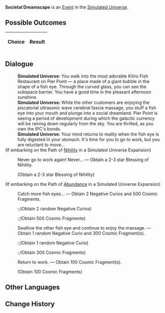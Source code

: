 {{Simulated Universe Event Infobox
|title        = Societal Dreamscape
|image        = Random Event Normal.png
|type         =
|appearsIn    = [[Simulated Universe]]
|appearsIn2   = [[Simulated Universe: Swarm Disaster]]
|appearsIn3   = 
|requirements =
|prev         = 
|next         = 
|indexRewards =
|characters   =
}}
'''Societal Dreamscape''' is an [[Simulated Universe/Events|Event]] in the [[Simulated Universe]].

==Possible Outcomes==
{| class="article-table"
!Choice
!Result

|}

<!--
==Gameplay Notes==

-->
==Dialogue==
{{Dialogue Start}}
:'''Simulated Universe:''' You walk into the most adorable Kiliro Fish Restaurant on Pier Point &mdash; a place made of a giant bubble in the shape of a fish eye. Through the curved glass, you can see the subspace barrier. You have a good time in the pleasant afternoon sunshine.
:'''Simulated Universe:''' While the other customers are enjoying the piscatorial ultrasonic wave cerebral fascia massage, you stuff a fish eye into your mouth and plunge into a social dreamland. Pier Point is seeing a period of development during which the galactic currency will be raining down regularly from the sky. You are thrilled, as you own the IPC's bonds.
:'''Simulated Universe:''' Your mind returns to reality when the fish eye is fully digested in your stomach. It's time for you to go to work, but you are reluctant to move...
;(If embarking on the Path of [[Simulated Universe/Paths#Nihility|Nihility]] in a Simulated Universe Expansion)
:{{Icon/Dark|Path Nihility Small.png|20}} Never go to work again! Never... &mdash; Obtain a 2-3 star Blessing of Nihility.
:;(Obtain a 2-3 star Blessing of Nihility)
;(If embarking on the Path of [[Simulated Universe/Paths#Abundance|Abundance]] in a Simulated Universe Expansion)
:{{Icon/Dark|Path Abundance Small.png|20}} Catch more fish eyes... &mdash; Obtain 2 Negative Curios and 500 Cosmic Fragments.
::;(Obtain 2 random Negative Curios)
::;(Obtain 500 Cosmic Fragments)
:{{DIcon|Star}} Swallow the other fish eye and continue to enjoy the massage. &mdash; Obtain 1 random Negative Curio and 300 Cosmic Fragment(s).
::;(Obtain 1 random Negative Curio)
::;(Obtain 300 Cosmic Fragments)
:{{DIcon|Star}} Return to work. &mdash; Obtain 100 Cosmic Fragment(s).
:;(Obtain 100 Cosmic Fragments)
{{Dialogue End}}

==Other Languages==
{{Other Languages
|zhs   = 社会性梦境
|zht   = 社會性夢境
|ja    = 社会性の夢
|ko    = 사회적 꿈
|es    = Sueños de sociedad
|fr    = Onirisme sociétal
|ru    = Сны социума
|th    = ความฝันของสังคม
|vi    = Giấc Mơ Mang Tính Xã Hội
|de    = Gesellschaftliche Traumlandschaft
|id    = Mimpi Kehidupan Sosial
|pt    = Sonho de Fuga Social
}}

==Change History==
{{Change History|1.0}}
